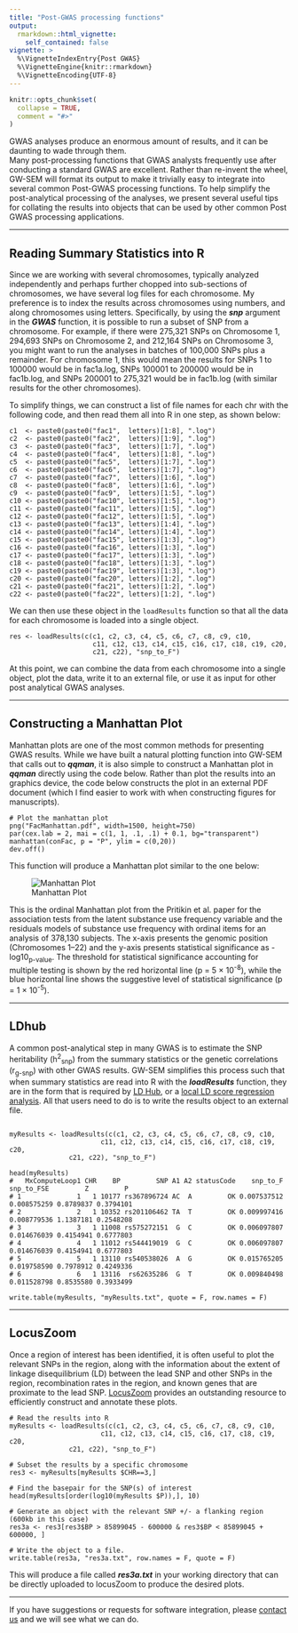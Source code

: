 ```yaml
---
title: "Post-GWAS processing functions"
output:
  rmarkdown::html_vignette:
    self_contained: false
vignette: >
  %\VignetteIndexEntry{Post GWAS}
  %\VignetteEngine{knitr::rmarkdown}
  %\VignetteEncoding{UTF-8}
---
```


```r
knitr::opts_chunk$set(
  collapse = TRUE,
  comment = "#>"
)
```

GWAS analyses produce an enormous amount of results, and it can be daunting to wade through them.  
Many post-processing functions that GWAS analysts frequently use after conducting a standard GWAS are excellent.  Rather than re-invent the wheel, GW-SEM will format its output to make it trivially easy to integrate into several common Post-GWAS processing functions. To help simplify the post-analytical processing of the analyses, we present several useful tips for collating the results into objects that can be used by other common Post GWAS processing applications.

*** 
## Reading Summary Statistics into R

Since we are working with several chromosomes, typically analyzed independently and perhaps further chopped into sub-sections of chromosomes, we have several log files for each chromosome. My preference is to index the results across chromosomes using numbers, and along chromosomes using letters. Specifically, by using the _**snp**_ argument in the _**GWAS**_ function, it is possible to run a subset of SNP from a chromosome.  For example, if there were 275,321 SNPs on Chromosome 1,  294,693 SNPs on Chromosome 2, and 212,164 SNPs on Chromosome 3, you might want to run the analyses in batches of 100,000 SNPs plus a remainder. For chromosome 1, this would mean the results for SNPs 1 to 100000 would be in fac1a.log, SNPs 100001 to 200000 would be in fac1b.log, and SNPs 200001 to 275,321 would be in fac1b.log (with similar results for the other chromosomes).

To simplify things, we can construct a list of file names for each chr with the following code, and then read them all into R in one step, as shown below:

```
c1  <- paste0(paste0("fac1",  letters)[1:8], ".log")
c2  <- paste0(paste0("fac2",  letters)[1:9], ".log")
c3  <- paste0(paste0("fac3",  letters)[1:7], ".log")
c4  <- paste0(paste0("fac4",  letters)[1:8], ".log")
c5  <- paste0(paste0("fac5",  letters)[1:7], ".log")
c6  <- paste0(paste0("fac6",  letters)[1:7], ".log")
c7  <- paste0(paste0("fac7",  letters)[1:6], ".log")
c8  <- paste0(paste0("fac8",  letters)[1:6], ".log")
c9  <- paste0(paste0("fac9",  letters)[1:5], ".log")
c10 <- paste0(paste0("fac10", letters)[1:5], ".log") 
c11 <- paste0(paste0("fac11", letters)[1:5], ".log")
c12 <- paste0(paste0("fac12", letters)[1:5], ".log")
c13 <- paste0(paste0("fac13", letters)[1:4], ".log")
c14 <- paste0(paste0("fac14", letters)[1:4], ".log")
c15 <- paste0(paste0("fac15", letters)[1:3], ".log")
c16 <- paste0(paste0("fac16", letters)[1:3], ".log")
c17 <- paste0(paste0("fac17", letters)[1:3], ".log")
c18 <- paste0(paste0("fac18", letters)[1:3], ".log")
c19 <- paste0(paste0("fac19", letters)[1:3], ".log")
c20 <- paste0(paste0("fac20", letters)[1:2], ".log")
c21 <- paste0(paste0("fac21", letters)[1:2], ".log")
c22 <- paste0(paste0("fac22", letters)[1:2], ".log")
```

We can then use these object in the `loadResults` function so that all the data for each chromosome is loaded into a single object.

```
res <- loadResults(c(c1, c2, c3, c4, c5, c6, c7, c8, c9, c10,
	                 c11, c12, c13, c14, c15, c16, c17, c18, c19, c20,
					 c21, c22), "snp_to_F")
```

At this point, we can combine the data from each chromosome into a single object, plot the data, write it to an external file, or use it as input for other post analytical GWAS analyses.

*** 
## Constructing a Manhattan Plot

Manhattan plots are one of the most common methods for presenting GWAS results.  While we have built a natural plotting function into GW-SEM that calls out to _**qqman**_, it is also simple to construct a Manhattan plot in _**qqman**_ directly using the code below. Rather than plot the results into an graphics device, the code below constructs the plot in an external PDF document (which I find easier to work with when constructing figures for manuscripts).

```
# Plot the manhattan plot
png("FacManhattan.pdf", width=1500, height=750)
par(cex.lab = 2, mai = c(1, 1, .1, .1) + 0.1, bg="transparent")
manhattan(conFac, p = "P", ylim = c(0,20))
dev.off()
```

This function will produce a Manhattan plot similar to the one below:

![Manhattan Plot](https://jpritikin.github.io/gwsem/exampleFigs/addFacOrdManhattan.png)

This is the ordinal Manhattan plot from the Pritikin et al. paper for the association tests from the latent substance use frequency variable and the residuals models of substance use frequency with ordinal items for an analysis of 378,130 subjects. The x-axis presents the genomic position (Chromosomes 1–22) and the y-axis presents statistical significance as -log10<sub>p-value</sub>. The threshold for statistical significance accounting for multiple testing is shown by the red horizontal line (p = 5 × 10<sup>-8</sup>), while the blue horizontal line shows the suggestive level of statistical significance (p = 1 × 10<sup>-5</sup>).

*** 
## LDhub

A common post-analytical step in many GWAS is to estimate the SNP heritability (h<sup>2</sup><sub>snp</sub>) from the summary statistics or the genetic correlations (r<sub>g-snp</sub>) with other GWAS results.  GW-SEM simplifies this process such that when summary statistics are read into R with the _**loadResults**_ function, they are in the form that is required by [LD Hub](http://ldsc.broadinstitute.org), or a [local LD score regression analysis](https://github.com/bulik/ldsc).  All that users need to do is to write the results object to an external file.

```

myResults <- loadResults(c(c1, c2, c3, c4, c5, c6, c7, c8, c9, c10,
	                   c11, c12, c13, c14, c15, c16, c17, c18, c19, c20,
			   c21, c22), "snp_to_F")

head(myResults)
#   MxComputeLoop1 CHR    BP         SNP A1 A2 statusCode    snp_to_F  snp_to_FSE         Z         P
# 1              1   1 10177 rs367896724 AC  A         OK 0.007537512 0.008575259 0.8789837 0.3794101
# 2              2   1 10352 rs201106462 TA  T         OK 0.009997416 0.008779536 1.1387181 0.2548208
# 3              3   1 11008 rs575272151  G  C         OK 0.006097807 0.014676039 0.4154941 0.6777803
# 4              4   1 11012 rs544419019  G  C         OK 0.006097807 0.014676039 0.4154941 0.6777803
# 5              5   1 13110 rs540538026  A  G         OK 0.015765205 0.019758590 0.7978912 0.4249336
# 6              6   1 13116  rs62635286  G  T         OK 0.009840498 0.011528798 0.8535580 0.3933499
			 
write.table(myResults, "myResults.txt", quote = F, row.names = F)					 
```



***
## LocusZoom 

Once a region of interest has been identified, it is often useful to plot the relevant SNPs in the region, along with the information about the extent of linkage disequilibrium (LD) between the lead SNP and other SNPs in the region, recombination rates in the region, and known genes that are proximate to the lead SNP. [LocusZoom](http://locuszoom.org) provides an outstanding resource to efficiently construct and annotate these plots.


```
# Read the results into R
myResults <- loadResults(c(c1, c2, c3, c4, c5, c6, c7, c8, c9, c10,
	                   c11, c12, c13, c14, c15, c16, c17, c18, c19, c20,
			   c21, c22), "snp_to_F")

# Subset the results by a specific chromosome
res3 <- myResults[myResults $CHR==3,]

# Find the basepair for the SNP(s) of interest
head(myResults[order(log10(myResults $P)),], 10)

# Generate an object with the relevant SNP +/- a flanking region (600kb in this case)
res3a <- res3[res3$BP > 85899045 - 600000 & res3$BP < 85899045 + 600000, ]  

# Write the object to a file.
write.table(res3a, "res3a.txt", row.names = F, quote = F)

```

This will produce a file called _**res3a.txt**_ in your working directory that can be directly uploaded to locusZoom to produce the desired plots.

*** 

If you have suggestions or requests for software integration, please [contact us](https://github.com/jpritikin/gwsem/issues) and we will see what we can do.
